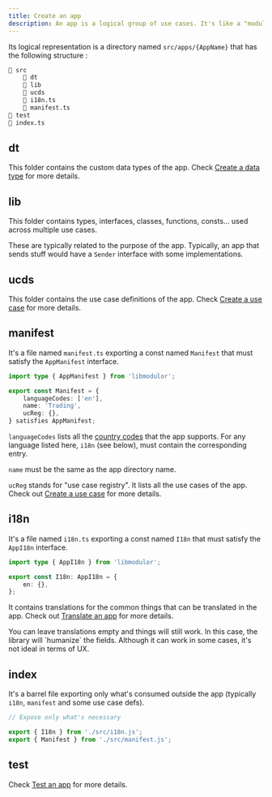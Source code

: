 ```yaml
---
title: Create an app
description: An app is a logical group of use cases. It's like a "module" (_whatever that means_), inspired by Domain-driven design (DDD) bounded contexts.
---
```


Its logical representation is a directory named `src/apps/{AppName}` that has the following structure :

```sh
📁 src
    📁 dt
    📁 lib
    📁 ucds
    📄 i18n.ts
    📄 manifest.ts
📁 test
📄 index.ts
```

## dt

This folder contains the custom data types of the app. Check [Create a data type](./create-data-type) for more details.

## lib

This folder contains types, interfaces, classes, functions, consts... used across multiple use cases.

These are typically related to the purpose of the app. Typically, an app that sends stuff would have a `Sender` interface with some implementations.

## ucds

This folder contains the use case definitions of the app. Check [Create a use case](./create-use-case) for more details.

## manifest

It's a file named `manifest.ts` exporting a const named `Manifest` that must satisfy the `AppManifest` interface.

```typescript
import type { AppManifest } from 'libmodulor';

export const Manifest = {
    languageCodes: ['en'],
    name: 'Trading',
    ucReg: {},
} satisfies AppManifest;
```

`languageCodes` lists all the [country codes](https://en.wikipedia.org/wiki/ISO_3166-1_alpha-2) that the app supports.
For any language listed here, `i18n` (see below), must contain the corresponding entry.

`name` must be the same as the app directory name.

`ucReg` stands for "use case registry". It lists all the use cases of the app. Check out [Create a use case](./create-use-case) for more details.

## i18n

It's a file named `i18n.ts` exporting a const named `I18n` that must satisfy the `AppI18n` interface.

```typescript
import type { AppI18n } from 'libmodulor';

export const I18n: AppI18n = {
    en: {},
};
```

It contains translations for the common things that can be translated in the app. Check out [Translate an app](./translate-app) for more details.

<Callout>
    You can leave translations empty and things will still work.
    In this case, the library will `humanize` the fields.
    Although it can work in some cases, it's not ideal in terms of UX.
</Callout>

## index

It's a barrel file exporting only what's consumed outside the app (typically `i18n`, `manifest` and some use case defs).

```typescript
// Expose only what's necessary

export { I18n } from './src/i18n.js';
export { Manifest } from './src/manifest.js';
```

## test

Check [Test an app](./test-app) for more details.
